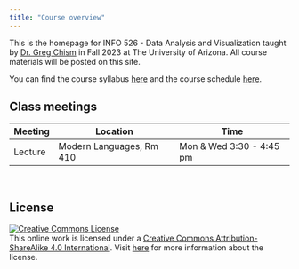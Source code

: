 ```yaml
---
title: "Course overview"
---
```


This is the homepage for INFO 526 - Data Analysis and Visualization taught by [Dr. Greg Chism](https://gregtchism.com) in Fall 2023 at The University of Arizona. All course materials will be posted on this site.

You can find the course syllabus [here](/course-syllabus.html) and the course schedule [here](/).

## Class meetings

| Meeting | Location                 | Time                     |
|---------|--------------------------|--------------------------|
| Lecture | Modern Languages, Rm 410 | Mon & Wed 3:30 - 4:45 pm |

<br>

## **License**

[![Creative Commons License](https://licensebuttons.net/l/by-sa/4.0/88x31.png){alt="Creative Commons License"}](https://creativecommons.org/licenses/by-sa/4.0/)\
This online work is licensed under a [Creative Commons Attribution-ShareAlike 4.0 International](https://creativecommons.org/licenses/by-sa/4.0/). Visit [here](https://github.com/dukestatsciintrods/blob/master/LICENSE.md) for more information about the license.
